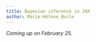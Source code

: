```yaml
---
title: Bayesian inference in JAX
author: Marie-Hélène Burle
---
```


:::{.def}



:::

*Coming up on February 25.*

<!-- [Slides](wb_bayesian_slides.qmd){.btn .btn-outline-primary} [(Click and wait: this reveal.js presentation may take a little time to load.)]{.inlinenote} -->
<!-- <br><br> -->

<!-- {{< video https://www.youtube.com/embed/ >}} -->
